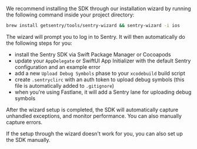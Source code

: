 We recommend installing the SDK through our installation wizard by running the following command inside your project directory:

```bash
brew install getsentry/tools/sentry-wizard && sentry-wizard -i ios
```

The wizard will prompt you to log in to Sentry. It will then automatically do the following steps for you:

- install the Sentry SDK via Swift Package Manager or Cocoapods
- update your `AppDelegate` or SwiftUI App Initializer with the default Sentry configuration and an example error
- add a new `Upload Debug Symbols` phase to your `xcodebuild` build script
- create `.sentryclirc` with an auth token to upload debug symbols (this file is automatically added to `.gitignore`)
- when you're using Fastlane, it will add a Sentry lane for uploading debug symbols

After the wizard setup is completed, the SDK will automatically capture unhandled exceptions, and monitor performance.
You can also <PlatformLink to="/usage/">manually capture errors</PlatformLink>.

<Note>

If the setup through the wizard doesn't work for you, you can also <PlatformLink to="/manual-setup/">set up the SDK manually</PlatformLink>.

</Note>
